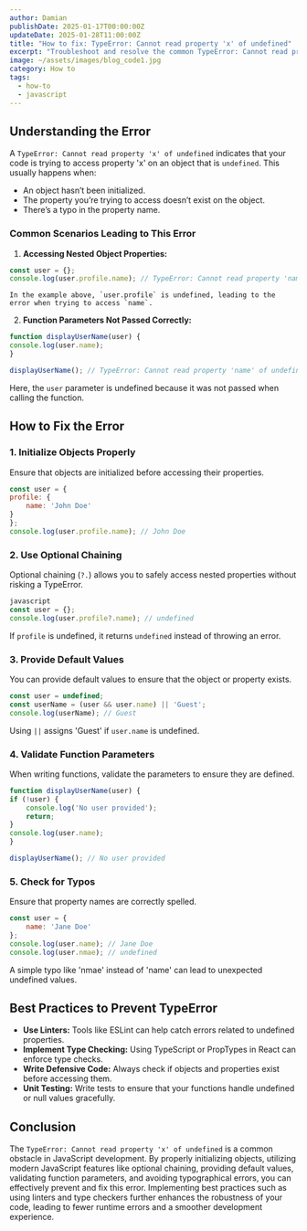 ```yaml
---
author: Damian
publishDate: 2025-01-17T00:00:00Z
updateDate: 2025-01-28T11:00:00Z
title: "How to fix: TypeError: Cannot read property 'x' of undefined"
excerpt: "Troubleshoot and resolve the common TypeError: Cannot read property 'x' of undefined in JavaScript. Understand object initialization, property access, and implement effective solutions."
image: ~/assets/images/blog_code1.jpg
category: How to
tags:
  - how-to
  - javascript
---
```


## Understanding the Error

A `TypeError: Cannot read property 'x' of undefined` indicates that your code is trying to access property 'x' on an object that is `undefined`. This usually happens when:

- An object hasn’t been initialized.
- The property you’re trying to access doesn’t exist on the object.
- There’s a typo in the property name.

### Common Scenarios Leading to This Error

1. **Accessing Nested Object Properties:**

```javascript
const user = {};
console.log(user.profile.name); // TypeError: Cannot read property 'name' of undefined
```

    In the example above, `user.profile` is undefined, leading to the error when trying to access `name`.

2. **Function Parameters Not Passed Correctly:**

```javascript
function displayUserName(user) {
console.log(user.name);
}

displayUserName(); // TypeError: Cannot read property 'name' of undefined
```

Here, the `user` parameter is undefined because it was not passed when calling the function.

## How to Fix the Error

### 1. **Initialize Objects Properly**

Ensure that objects are initialized before accessing their properties.

```javascript
const user = {
profile: {
    name: 'John Doe'
}
};
console.log(user.profile.name); // John Doe
```

### 2. **Use Optional Chaining**

Optional chaining (`?.`) allows you to safely access nested properties without risking a TypeError.

```javascript
javascript
const user = {};
console.log(user.profile?.name); // undefined
```

If `profile` is undefined, it returns `undefined` instead of throwing an error.

### 3. **Provide Default Values**

You can provide default values to ensure that the object or property exists.

```javascript
const user = undefined;
const userName = (user && user.name) || 'Guest';
console.log(userName); // Guest
```

Using `||` assigns 'Guest' if `user.name` is undefined.

### 4. **Validate Function Parameters**

When writing functions, validate the parameters to ensure they are defined.

```javascript
function displayUserName(user) {
if (!user) {
    console.log('No user provided');
    return;
}
console.log(user.name);
}

displayUserName(); // No user provided
```

### 5. **Check for Typos**

Ensure that property names are correctly spelled.

```javascript
const user = {
    name: 'Jane Doe'
};
console.log(user.name); // Jane Doe
console.log(user.nmae); // undefined
```

A simple typo like 'nmae' instead of 'name' can lead to unexpected undefined values.

## Best Practices to Prevent TypeError

- **Use Linters:** Tools like ESLint can help catch errors related to undefined properties.
- **Implement Type Checking:** Using TypeScript or PropTypes in React can enforce type checks.
- **Write Defensive Code:** Always check if objects and properties exist before accessing them.
- **Unit Testing:** Write tests to ensure that your functions handle undefined or null values gracefully.

## Conclusion

The `TypeError: Cannot read property 'x' of undefined` is a common obstacle in JavaScript development. By properly initializing objects, utilizing modern JavaScript features like optional chaining, providing default values, validating function parameters, and avoiding typographical errors, you can effectively prevent and fix this error. Implementing best practices such as using linters and type checkers further enhances the robustness of your code, leading to fewer runtime errors and a smoother development experience.
